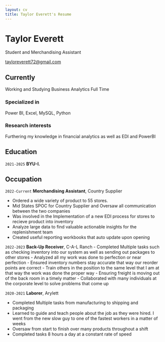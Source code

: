 ```yaml
---
layout: cv
title: Taylor Everett's Resume
---
```

# Taylor Everett
Student and Merchandising Assistant 

<div id="webaddress">
<a href="tayloreverett72@gmail.com">tayloreverett72@gmail.com</a>



## Currently

Working and Studying Business Analytics Full Time

### Specialized in

Power BI, Excel, MySQL, Python


### Research interests

Furthering my knowledge in financial analytics as well as EDI and PowerBI 



## Education

`2021-2025`
__BYU-I.__



## Occupation

`2022-Current`
__Merchandising Assistant__, Country Supplier

-	Ordered a wide variety of product to 55 stores. 
-	Mid States SPOC for Country Supplier and Oversaw all communication between the two companies  
-	Was involved in  the Implementation of a new EDI process for stores to recieve product into inventory
-	Analyze large data to find valuable actionable insights for the replenishment team
-   Created useful reporting workbooks that auto update upon opening  


`2022-2023`
__Back-Up Receiver__, C-A-L Ranch
-	Completed Multiple tasks such as checking inventory into our system as well as sending out packages to other stores 
-	Analyzed all my work was done to perfection or near perfection 
-	Ensured inventory numbers stay accurate that way our reorder points are correct 
-	Train others in the position to the same level that I am at that way the work was done the proper way 
-	Ensuring freight is moving out of the back room in a timely matter 
-	Collaborated with many individuals at the corporate level to solve problems that come up 


`2020-2021`
__Laborer__, Arylett

-	Completed Multiple tasks from manufacturing to shipping and packaging  
-	Learned to guide and teach people about the job as they were hired. I went from the new slow guy to one of the fastest workers in a matter of weeks   
-	Oversaw from start to finish over many products throughout a shift 
-	Completed tasks 8 hours a day at a constant rate of speed  
<!-- ### Footer

Last updated: December 2024 -->